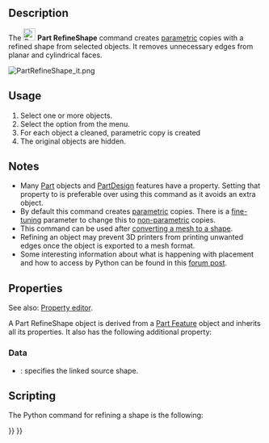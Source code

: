 <languages/>
<translate>

<!--T:9-->
{{Docnav
|[[Part_ElementCopy|ElementCopy]]
|[[Part_SectionCut|SectionCut]]
|[[Part_Workbench|Part]]
|IconL=Part_ElementCopy.svg
|IconR=Part_SectionCut.svg
|IconC=Workbench_Part.svg
}}

<!--T:1-->
{{GuiCommand
|Name=Part RefineShape
|MenuLocation=Part → Create a copy → Refine Shape
|Workbenches=[[Part_Workbench|Part]]
|SeeAlso=
}}

==Description== <!--T:2-->

<!--T:13-->
The [[Image:Part_RefineShape.svg|24px]] '''Part RefineShape''' command creates [[Glossary#Parametric|parametric]] copies with a refined shape from selected objects. It removes unnecessary edges from planar and cylindrical faces.

</translate>
[[File:PartRefineShape_it.png]]
<translate>
<!--T:4-->
{{Caption|Original with 11 faces (left), and refined copy with 7 faces (right).}}

==Usage== <!--T:3-->

<!--T:16-->
# Select one or more objects.
# Select the {{MenuCommand|Part → Create a copy → [[Image:Part_RefineShape.svg|16px]] Refine shape}} option from the menu.
# For each object a cleaned, parametric copy is created
# The original objects are hidden.

== Notes == <!--T:6-->

<!--T:22-->
* Many [[Part_Workbench|Part]] objects and [[PartDesign_Workbench|PartDesign]] features have a {{PropertyData|Refine}} property. Setting that property to {{TRUE}} is preferable over using this command as it avoids an extra object.
* By default this command creates [[Glossary#Parametric|parametric]] copies. There is a [[Fine-tuning|fine-tuning]] parameter to change this to [[Glossary#Non-parametric|non-parametric]] copies.
* This command can be used after [[Part_ShapeFromMesh|converting a mesh to a shape]].
* Refining an object may prevent 3D printers from printing unwanted edges once the object is exported to a mesh format.
* Some interesting information about what is happening with placement and how to access by Python can be found in this [https://forum.freecad.org/viewtopic.php?t=77568#p675456 forum post].

==Properties== <!--T:26-->

<!--T:27-->
See also: [[Property_editor|Property editor]].

<!--T:28-->
A Part RefineShape object is derived from a [[Part_Feature|Part Feature]] object and inherits all its properties. It also has the following additional property:

===Data=== <!--T:29-->

<!--T:30-->
{{TitleProperty|Refine}}

<!--T:31-->
* {{PropertyData|Source|Link}}: specifies the linked source shape.

==Scripting== <!--T:5-->

<!--T:23-->
The Python command for refining a shape is the following:

</translate>
{{Code|code=
shape.removeSplitter()
}}
<translate>


<!--T:10-->
{{Docnav
|[[Part_ElementCopy|ElementCopy]]
|[[Part_SectionCut|SectionCut]]
|[[Part_Workbench|Part]]
|IconL=Part_ElementCopy.svg
|IconR=Part_SectionCut.svg
|IconC=Workbench_Part.svg
}}

</translate>
{{Part_Tools_navi{{#translation:}}}}
{{Userdocnavi{{#translation:}}}}